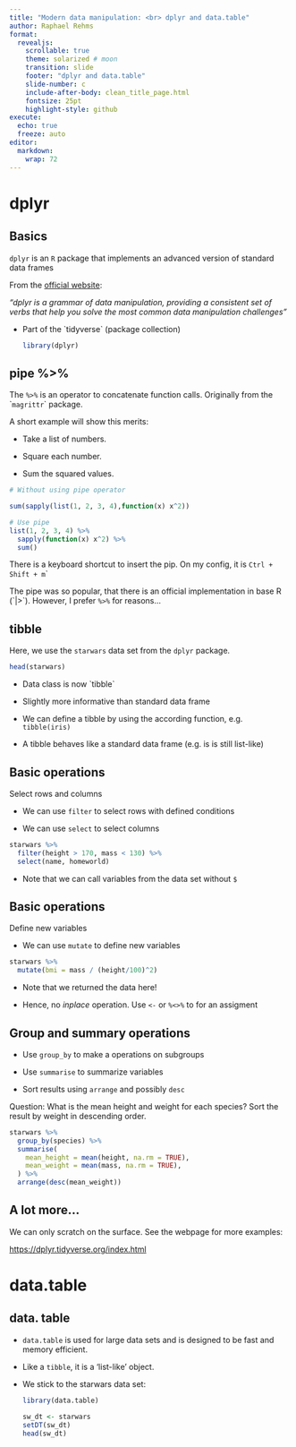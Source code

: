 ```yaml
---
title: "Modern data manipulation: <br> dplyr and data.table"
author: Raphael Rehms
format: 
  revealjs:
    scrollable: true
    theme: solarized # moon
    transition: slide
    footer: "dplyr and data.table"
    slide-number: c
    include-after-body: clean_title_page.html
    fontsize: 25pt
    highlight-style: github
execute: 
  echo: true
  freeze: auto
editor: 
  markdown: 
    wrap: 72
---
```


# dplyr

## Basics

`dplyr` is an `R` package that implements an advanced version of
standard data frames

From the [official website](https://dplyr.tidyverse.org/):

*"dplyr is a grammar of data manipulation, providing a consistent set of
verbs that help you solve the most common data manipulation challenges"*

-   Part of the \`tidyverse\` (package collection)

    ```r
    library(dplyr)
    ```

## pipe %\>%

The `%>%` is an operator to concatenate function calls. Originally from
the \``magrittr`\` package.

A short example will show this merits:

-   Take a list of numbers.

-   Square each number.

-   Sum the squared values.

```r
# Without using pipe operator

sum(sapply(list(1, 2, 3, 4),function(x) x^2))
```

```r
# Use pipe
list(1, 2, 3, 4) %>%
  sapply(function(x) x^2) %>%
  sum()

```

There is a keyboard shortcut to insert the pip. On my config, it is
`Ctrl + Shift + m`\`

The pipe was so popular, that there is an official implementation in
base R (\`\|\>\`). However, I prefer `%>%` for reasons...

## tibble

Here, we use the `starwars` data set from the `dplyr` package.

```r
head(starwars)
```

-   Data class is now \`tibble\`

-   Slightly more informative than standard data frame

-   We can define a tibble by using the according function, e.g.
    `tibble(iris)`

-   A tibble behaves like a standard data frame (e.g. is is still
    list-like)

## Basic operations

Select rows and columns

-   We can use `filter` to select rows with defined conditions

-   We can use `select` to select columns

```r
starwars %>% 
  filter(height > 170, mass < 130) %>%
  select(name, homeworld)
```

-   Note that we can call variables from the data set without `$`

## Basic operations

Define new variables

-   We can use `mutate` to define new variables

```r
starwars %>% 
  mutate(bmi = mass / (height/100)^2) 
```

-   Note that we returned the data here!

-   Hence, no *inplace* operation. Use `<-` or `%<>%` to for an
    assigment

## Group and summary operations

-   Use `group_by` to make a operations on subgroups

-   Use `summarise` to summarize variables

-   Sort results using `arrange` and possibly `desc`

Question: What is the mean height and weight for each species? Sort the
result by weight in descending order.

```r
starwars %>% 
  group_by(species) %>% 
  summarise(
    mean_height = mean(height, na.rm = TRUE),
    mean_weight = mean(mass, na.rm = TRUE),
  ) %>% 
  arrange(desc(mean_weight))

```

## A lot more...

We can only scratch on the surface. See the webpage for more examples:

<https://dplyr.tidyverse.org/index.html>

# data.table

## data. table

-   `data.table` is used for large data sets and is designed to be
    fast and memory efficient.

-   Like a `tibble`, it is a 'list-like' object.

-   We stick to the starwars data set:

    ```r
    library(data.table)
    
    sw_dt <- starwars
    setDT(sw_dt)
    head(sw_dt)
    ```
